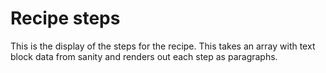
<Meta of={RecipeStepsStories} />

# Recipe steps

This is the display of the steps for the recipe. This takes an array with text block data from sanity and renders out each step as paragraphs.

<Canvas of={RecipeStepsStories.Default} />
<Controls of={RecipeStepsStories.Default} />
